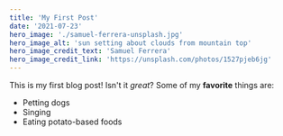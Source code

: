 ```yaml
---
title: 'My First Post'
date: '2021-07-23'
hero_image: './samuel-ferrera-unsplash.jpg'
hero_image_alt: 'sun setting about clouds from mountain top'
hero_image_credit_text: 'Samuel Ferrera'
hero_image_credit_link: 'https://unsplash.com/photos/1527pjeb6jg'
---
```


This is my first blog post! Isn't it _great_? Some of my **favorite** things are:

- Petting dogs
- Singing
- Eating potato-based foods
